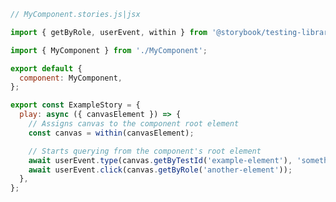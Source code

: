 ```js
// MyComponent.stories.js|jsx

import { getByRole, userEvent, within } from '@storybook/testing-library';

import { MyComponent } from './MyComponent';

export default {
  component: MyComponent,
};

export const ExampleStory = {
  play: async ({ canvasElement }) => {
    // Assigns canvas to the component root element
    const canvas = within(canvasElement);

    // Starts querying from the component's root element
    await userEvent.type(canvas.getByTestId('example-element'), 'something');
    await userEvent.click(canvas.getByRole('another-element'));
  },
};
```
